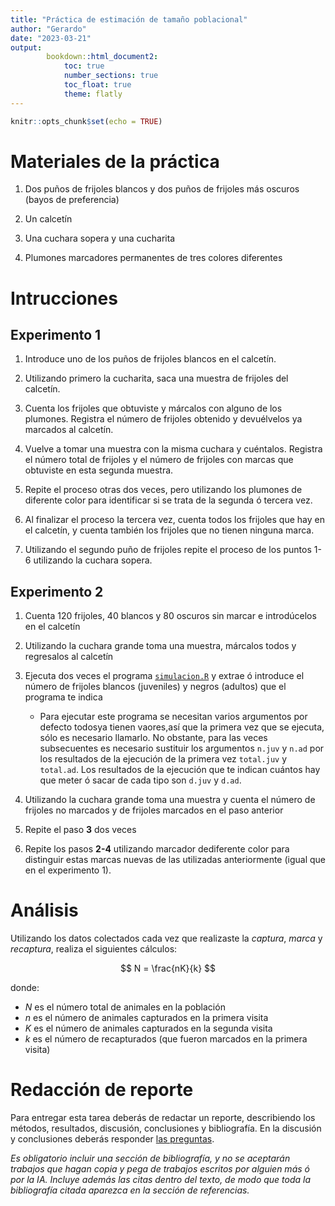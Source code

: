 ```yaml
---
title: "Práctica de estimación de tamaño poblacional"
author: "Gerardo"
date: "2023-03-21"
output:
        bookdown::html_document2:
            toc: true 
            number_sections: true
            toc_float: true
            theme: flatly
---
```


```r
knitr::opts_chunk$set(echo = TRUE)
```

# Materiales de la práctica

1. Dos puños de frijoles blancos y dos puños de frijoles más oscuros (bayos de preferencia)

2. Un calcetín

3. Una cuchara sopera y una cucharita

4. Plumones marcadores permanentes de tres colores diferentes

# Intrucciones

## Experimento 1 

1. Introduce uno de los puños de frijoles blancos en el calcetín.

2. Utilizando primero la cucharita, saca una muestra de frijoles del calcetín.

3. Cuenta los frijoles que obtuviste y márcalos con alguno de los plumones. Registra el número de frijoles obtenido y devuélvelos ya marcados al calcetín.

4. Vuelve a tomar una muestra con la misma cuchara y cuéntalos. Registra el número total de frijoles y el número de frijoles con marcas que obtuviste en esta segunda muestra.

5. Repite el proceso otras dos veces, pero utilizando los plumones de diferente color para identificar si se trata de la segunda ó tercera vez.

6. Al finalizar el proceso la tercera vez, cuenta todos los frijoles que hay en el calcetín, y cuenta también los frijoles que no tienen ninguna marca.

7. Utilizando el segundo puño de frijoles repite el proceso de los puntos 1-6 utilizando la cuchara sopera.

## Experimento 2

1. Cuenta 120 frijoles, 40 blancos y 80 oscuros sin marcar e introdúcelos en el calcetín

2. Utilizando la cuchara grande toma una muestra, márcalos todos y regresalos al calcetín

3. Ejecuta dos veces el programa [`simulacion.R`](simulacion.R) y extrae ó introduce el número de frijoles blancos (juveniles) y negros (adultos) que el programa te indica

    - Para ejecutar este programa se necesitan varios argumentos por defecto todosya tienen vaores,así que la primera vez que se ejecuta, sólo es necesario llamarlo. No obstante, para las veces subsecuentes es necesario sustituir los argumentos `n.juv` y `n.ad` por los resultados de la ejecución de la primera vez `total.juv` y `total.ad`. Los resultados de la ejecución que te indican cuántos hay que meter ó sacar de cada tipo son `d.juv` y `d.ad`.

4. Utilizando la cuchara grande toma una muestra y cuenta el número de frijoles no marcados y de frijoles marcados en el paso anterior

5. Repite el paso **3** dos veces

6. Repite los pasos **2-4** utilizando marcador dediferente color para distinguir estas marcas nuevas de las utilizadas anteriormente (igual que en el experimento 1).  

# Análisis

Utilizando los datos colectados cada vez que realizaste la *captura*, *marca* y *recaptura*, realiza el siguientes cálculos:

$$ N = \frac{nK}{k} $$

donde:

- $N$ es el número total de animales en la población
- $n$ es el número de animales capturados en la primera visita
- $K$ es el número de animales capturados en la segunda visita
- $k$ es el número de recapturados (que fueron marcados en la primera visita)

# Redacción de reporte

Para entregar esta tarea deberás de redactar un reporte, describiendo los métodos, resultados, discusión, conclusiones y bibliografía. En la discusión y conclusiones deberás responder [las preguntas](Preguntas-estimacion.html).

*Es obligatorio incluir una sección de bibliografía, y no se aceptarán trabajos que hagan copia y pega de trabajos escritos por alguien más ó por la IA. Incluye además las citas dentro del texto, de modo que toda la bibliografía citada aparezca en la sección de referencias.*
